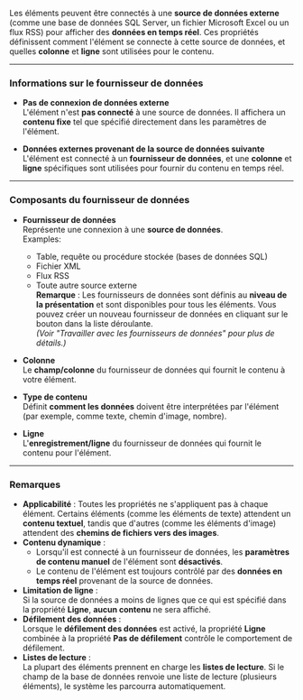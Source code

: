 Les éléments peuvent être connectés à une **source de données externe** (comme une base de données SQL Server, un fichier Microsoft Excel ou un flux RSS) pour afficher des **données en temps réel**. Ces propriétés définissent comment l'élément se connecte à cette source de données, et quelles **colonne** et **ligne** sont utilisées pour le contenu.

***

### Informations sur le fournisseur de données

* **Pas de connexion de données externe**\
  L'élément n'est **pas connecté** à une source de données. Il affichera un **contenu fixe** tel que spécifié directement dans les paramètres de l'élément.

* **Données externes provenant de la source de données suivante**\
  L'élément est connecté à un **fournisseur de données**, et une **colonne** et **ligne** spécifiques sont utilisées pour fournir du contenu en temps réel.

***

### Composants du fournisseur de données

* **Fournisseur de données**\
  Représente une connexion à une **source de données**.\
  Examples:
  * Table, requête ou procédure stockée (bases de données SQL)
  * Fichier XML
  * Flux RSS
  * Toute autre source externe\
    **Remarque** : Les fournisseurs de données sont définis au **niveau de la présentation** et sont disponibles pour tous les éléments. Vous pouvez créer un nouveau fournisseur de données en cliquant sur le bouton dans la liste déroulante.\
    *(Voir "Travailler avec les fournisseurs de données" pour plus de détails.)*

* **Colonne**\
  Le **champ/colonne** du fournisseur de données qui fournit le contenu à votre élément.

* **Type de contenu**\
  Définit **comment les données** doivent être interprétées par l'élément (par exemple, comme texte, chemin d'image, nombre).

* **Ligne**\
  L'**enregistrement/ligne** du fournisseur de données qui fournit le contenu pour l'élément.

***

### Remarques

* **Applicabilité** : Toutes les propriétés ne s'appliquent pas à chaque élément. Certains éléments (comme les éléments de texte) attendent un **contenu textuel**, tandis que d'autres (comme les éléments d'image) attendent des **chemins de fichiers vers des images**.
* **Contenu dynamique** :
  * Lorsqu'il est connecté à un fournisseur de données, les **paramètres de contenu manuel** de l'élément sont **désactivés**.
  * Le contenu de l'élément est toujours contrôlé par des **données en temps réel** provenant de la source de données.
* **Limitation de ligne** :\
  Si la source de données a moins de lignes que ce qui est spécifié dans la propriété **Ligne**, **aucun contenu** ne sera affiché.
* **Défilement des données** :\
  Lorsque le **défilement des données** est activé, la propriété **Ligne** combinée à la propriété **Pas de défilement** contrôle le comportement de défilement.
* **Listes de lecture** :\
  La plupart des éléments prennent en charge les **listes de lecture**. Si le champ de la base de données renvoie une liste de lecture (plusieurs éléments), le système les parcourra automatiquement.
